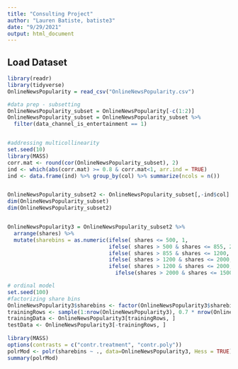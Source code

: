 ```yaml
---
title: "Consulting Project"
author: "Lauren Batiste, batiste3"
date: "9/29/2021"
output: html_document
---
```


## Load Dataset

```r
library(readr)
library(tidyverse)
OnlineNewsPopularity = read_csv("OnlineNewsPopularity.csv")
```

```r
#data prep - subsetting
OnlineNewsPopularity_subset = OnlineNewsPopularity[-c(1:2)]
OnlineNewsPopularity_subset = OnlineNewsPopularity_subset %>%
  filter(data_channel_is_entertainment == 1)


#addressing multicollinearity
set.seed(10) 
library(MASS)
corr.mat <- round(cor(OnlineNewsPopularity_subset), 2)
ind <- which(abs(corr.mat) >= 0.8 & corr.mat<1, arr.ind = TRUE)
ind <- data.frame(ind) %>% group_by(col) %>% summarize(ncols = n())


OnlineNewsPopularity_subset2 <- OnlineNewsPopularity_subset[,-ind$col]
dim(OnlineNewsPopularity_subset)
dim(OnlineNewsPopularity_subset2)


OnlineNewsPopularity3 = OnlineNewsPopularity_subset2 %>%
  arrange(shares) %>%
  mutate(sharebins = as.numeric(ifelse( shares <= 500, 1, 
                                ifelse( shares > 500 & shares <= 855, 2,
                                ifelse( shares > 855 & shares <= 1200, 3,
                                ifelse( shares > 1200 & shares <= 2000, 4,
                                ifelse( shares > 1200 & shares <= 2000, 4,
                                  ifelse(shares > 2000 & shares <= 15000,5, 6))))))))
```

```r
# ordinal model
set.seed(100)
#factorizing share bins
OnlineNewsPopularity3$sharebins <- factor(OnlineNewsPopularity3$sharebins, levels=c("1", "2", "3", "4", "5", "6"), ordered=TRUE)
trainingRows <- sample(1:nrow(OnlineNewsPopularity3), 0.7 * nrow(OnlineNewsPopularity3))
trainingData <- OnlineNewsPopularity3[trainingRows, ]
testData <- OnlineNewsPopularity3[-trainingRows, ]
      
library(MASS)
options(contrasts = c("contr.treatment", "contr.poly"))
polrMod <- polr(sharebins ~ ., data=OnlineNewsPopularity3, Hess = TRUE) #error due to multicollinearity
summary(polrMod)
```






